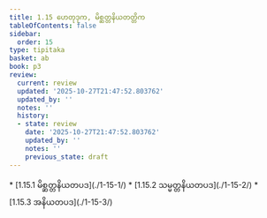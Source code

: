 ```yaml
---
title: 1.15 ဟေတုဒုက, မိစ္ဆတ္တနိယတတ္တိက
tableOfContents: false
sidebar:
  order: 15
type: tipitaka
basket: ab
book: p3
review:
  current: review
  updated: '2025-10-27T21:47:52.803762'
  updated_by: ''
  notes: ''
  history:
  - state: review
    date: '2025-10-27T21:47:52.803762'
    updated_by: ''
    notes: ''
    previous_state: draft
---
```



<ReviewStatus review={frontmatter.review} showDetails={true} />

<HypothesisAnnotation frontmatter={frontmatter} />

<DynamicBreadcrumb />



<TableOfContents book="p3" section="1.15">
* [1.15.1 မိစ္ဆတ္တနိယတပဒ](./1-15-1/)
* [1.15.2 သမ္မတ္တနိယတပဒ](./1-15-2/)
* [1.15.3 အနိယတပဒ](./1-15-3/)
</TableOfContents>